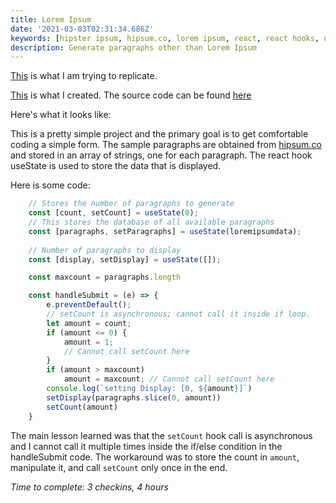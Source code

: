```yaml
---
title: Lorem Ipsum
date: '2021-03-03T02:31:34.686Z'
keywords: [hipster ipsum, hipsum.co, lorem ipsum, react, react hooks, useState, next.js, array.slice]
description: Generate paragraphs other than Lorem Ipsum
---
```

[This](https://react-projects-8-lorem-ipsum-generator.netlify.app/) is what I am trying to replicate. 

[This](/loremipsum) is what I created. The source code can be found [here](https://github.com/pramam/nextjs-reactprojects/tree/main/components/11-LoremIpsum)

Here's what it looks like:

<div className="min-h-screen bg-gradient-to-r from-gray-300 via-green-300 to-gray-300">
    <LoremIpsum />
</div>

This is a pretty simple project and the primary goal  is to get comfortable coding a simple form. The sample paragraphs are obtained from [hipsum.co](https://hipsum.co/) and stored in an array of strings, one for each paragraph.
The react hook useState is used to store the data that is displayed.

Here is some code:

```typescript
    // Stores the number of paragraphs to generate
    const [count, setCount] = useState(0);
    // This stores the database of all available paragraphs
    const [paragraphs, setParagraphs] = useState(loremipsumdata);
    
    // Number of paragraphs to display
    const [display, setDisplay] = useState([]);

    const maxcount = paragraphs.length

    const handleSubmit = (e) => {
        e.preventDefault();
        // setCount is asynchronous; cannot call it inside if loop.
        let amount = count;
        if (amount <= 0) {
            amount = 1;
            // Cannot call setCount here
        }
        if (amount > maxcount)
            amount = maxcount; // Cannot call setCount here
        console.log(`setting Display: [0, ${amount}]`)
        setDisplay(paragraphs.slice(0, amount))
        setCount(amount)
    }
```

The main lesson learned was that the `setCount` hook call is asynchronous and I cannot call it multiple times inside the if/else condition in the handleSubmit code. The workaround was to store the count in `amount`, manipulate it, and call `setCount` only once in the end.

_Time to complete: 3 checkins, 4 hours_